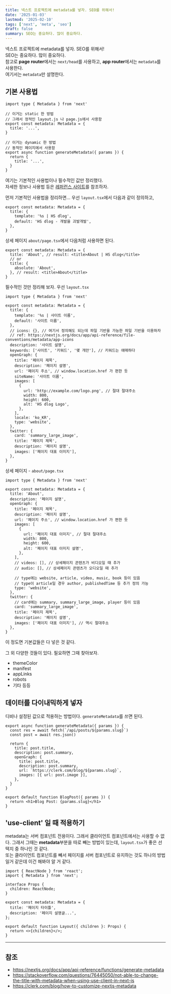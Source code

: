 ```yaml
---
title: 넥스트 프로젝트에 metadata를 넣자. SEO를 위해서!
date: '2025-01-03'
lastmod: '2025-02-10'
tags: ['next', 'meta', 'seo']
draft: false
summary: SEO는 중요하다. 많이 중요하다.
---
```


넥스트 프로젝트에 metadata를 넣자. SEO를 위해서!  
SEO는 중요하다. 많이 중요하다.  
참고로 **page router**에서는 `next/head`를 사용하고, **app router**에서는 `metadata`를 사용한다.  
여기서는 `metadata`만 설명한다.

## 기본 사용법

```tsx
import type { Metadata } from 'next'

// 이거는 static 한 방법
// 그래서 정적인 layout.js 나 page.js에서 사용함
export const metadata: Metadata = {
  title: '...',
}

// 이거는 dynamic 한 방법
// 동적인 페이지에서 사용함
export async function generateMetadata({ params }) {
  return {
    title: '...',
  }
}
```

여기는 기본적인 사용법이나 필수적인 값만 정리했다.  
자세한 정보나 사용법 등은 [레퍼런스 사이트](https://nextjs.org/docs/app/api-reference/functions/generate-metadata)를 참조하자.

먼저 기본적인 사용법을 정리하면...
우선 `layout.tsx`에서 다음과 같이 정의하고,

```tsx:layout.tsx
export const metadata: Metadata = {
  title: {
    template: '%s | HS dlog',
    default: 'HS dlog - 개발을 괴발개발',
  },
}
```

상세 페이지 `about/page.tsx`에서 다음처럼 사용하면 된다.

```tsx:about/page.tsx
export const metadata: Metadata = {
  title: 'About', // result: <title>About | HS dlog</title>
  // or
  title: {
    absolute: 'About',
  }, // result: <title>About</title>
}
```

필수적인 것만 정리해 보자. 우선 `layout.tsx`

```tsx:layout.tsx
import type { Metadata } from 'next'

export const metadata: Metadata = {
  title: {
    template: '%s | 사이트 이름',
    default: '사이트 이름',
  },
  // icons: {}, // 여기서 정의해도 되는데 파일 기반을 가능한 파일 기반을 이용하자
  // ref: https://nextjs.org/docs/app/api-reference/file-conventions/metadata/app-icons
  description: '사이트 설명',
  keywords: ['사이트', '키워드', '몇 개만'], // 키워드는 애매하다
  openGraph: {
    title: '페이지 제목',
    description: '페이지 설명',
    url: '페이지 주소', // window.location.href 가 편한 듯
    siteName: '사이트 이름',
    images: [
      {
        url: 'http://example.com/logo.png', // 절대 절대주소
        width: 800,
        height: 600,
        alt: 'HS dlog Logo',
      },
    ],
    locale: 'ko_KR',
    type: 'website',
  },
  twitter: {
    card: 'summary_large_image',
    title: '페이지 제목',
    description: '페이지 설명',
    images: ['페이지 대표 이미지'],
  },
}
```

상세 페이지 - `about/page.tsx`

```tsx:about/page.tsx
import type { Metadata } from 'next'

export const metadata: Metadata = {
  title: 'About',
  description: '페이지 설명',
  openGraph: {
    title: '페이지 제목',
    description: '페이지 설명',
    url: '페이지 주소', // window.location.href 가 편한 듯
    images: [
      {
        url: '페이지 대표 이미지', // 절대 절대주소
        width: 800,
        height: 600,
        alt: '페이지 대표 이미지 설명',
      },
    ],
    // videos: [], // 상세페이지 콘텐츠가 비디오일 때 추가
    // audio: [], // 상세페이지 콘텐츠가 오디오일 때 추가

    // type에는 website, article, video, music, book 등이 있음
    // type이 article일 경우 author, publishedTime 등 추가 정의 가능
    type: 'website',
  },
  twitter: {
    // card에는 summary, summary_large_image, player 등이 있음
    card: 'summary_large_image',
    title: '페이지 제목',
    description: '페이지 설명',
    images: ['페이지 대표 이미지'], // 역시 절대주소
  },
}
```

이 정도면 기본값들은 다 넣은 것 같다.

그 외 다양한 것들이 있다. 필요하면 그때 찾아보자.

- themeColor
- manifest
- appLinks
- robots
- 기타 등등

## 데이터를 다이내믹하게 넣자

디비나 설정된 값으로 적용하는 방법이다. `generateMetadata`를 쓰면 된다.

```tsx:app/blog/[slug]/page.tsx
export async function generateMetadata({ params }) {
  const res = await fetch(`/api/posts/${params.slug}`)
  const post = await res.json()

  return {
    title: post.title,
    description: post.summary,
    openGraph: {
      title: post.title,
      description: post.summary,
      url: `https://clerk.com/blog/${params.slug}`,
      images: [{ url: post.image }],
    },
  }
}

export default function BlogPost({ params }) {
  return <h1>Blog Post: {params.slug}</h1>
}
```

## 'use-client' 일 때 적용하기

metadata는 서버 컴포넌트 전용이다. 그래서 클라이언트 컴포넌트에서는 사용할 수 없다.
그래서 그때는 **metadata**부분을 따로 빼는 방법이 있는데, `layout.tsx`가 좋은 선택지 중 하나인 것 같다.  
또는 클라이언트 컴포넌트를 빼서 페이지를 서버 컴포넌트로 유지하는 것도 하나의 방법일거 같은데 이건 해봐야 알 거 같다.

```tsx:layout.tsx
import { ReactNode } from 'react';
import { Metadata } from 'next';

interface Props {
  children: ReactNode;
}

export const metadata: Metadata = {
  title: '페이지 타이틀',
  description: '페이지 설명글...',
};

export default function Layout({ children }: Props) {
  return <>{children}</>;
}
```

---

## 참조

- https://nextjs.org/docs/app/api-reference/functions/generate-metadata
- https://stackoverflow.com/questions/76445050/not-able-to-change-the-title-with-metadata-when-using-use-client-in-next-js
- https://clerk.com/blog/how-to-customize-nextjs-metadata
